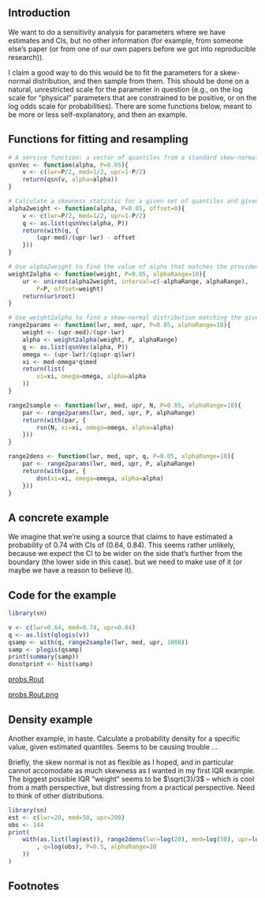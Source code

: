 

## Introduction 

We want to do a sensitivity analysis for parameters where we have estimates and CIs, but no other information (for example, from someone else's paper (or from one of our own papers before we got into reproducible research)).

I claim a good way to do this would be to fit the parameters for a skew-normal distribution, and then sample from them. This should be done on a natural, unrestricted scale for the parameter in question (e.g., on the log scale for "physical" parameters that are constrained to be positive, or on the log odds scale for probabilities). There are some functions below, meant to be more or less self-explanatory, and then an example.

## Functions for fitting and resampling 

```r
# A service function: a vector of quantiles from a standard skew-normal with parameter alpha
qsnVec <- function(alpha, P=0.05){
	v <- c(lwr=P/2, med=1/2, upr=1-P/2)
	return(qsn(v, alpha=alpha))
}

# Calculate a skewness statistic for a given set of quantiles and given skew-normal parameter alpha
alpha2weight <- function(alpha, P=0.05, offset=0){
	v <- c(lwr=P/2, med=1/2, upr=1-P/2)
	q <- as.list(qsnVec(alpha, P))
	return(with(q, {
		(upr-med)/(upr-lwr) - offset
	}))
}

# Use alpha2weight to find the value of alpha that matches the provided skewness statistic
weight2alpha <- function(weight, P=0.05, alphaRange=10){
	ur <- uniroot(alpha2weight, interval=c(-alphaRange, alphaRange), 
		P=P, offset=weight)
	return(ur$root)
}

# Use weight2alpha to find a skew-normal distribution matching the given quantiles
range2params <- function(lwr, med, upr, P=0.05, alphaRange=10){
	weight <- (upr-med)/(upr-lwr)
	alpha <- weight2alpha(weight, P, alphaRange)
	q <- as.list(qsnVec(alpha, P))
	omega <- (upr-lwr)/(q$upr-q$lwr)
	xi <- med-omega*q$med
	return(list(
		xi=xi, omega=omega, alpha=alpha
	))
}

range2sample <- function(lwr, med, upr, N, P=0.05, alphaRange=10){
	par <- range2params(lwr, med, upr, P, alphaRange)
	return(with(par, {
		rsn(N, xi=xi, omega=omega, alpha=alpha)
	}))
}

range2dens <- function(lwr, med, upr, q, P=0.05, alphaRange=10){
	par <- range2params(lwr, med, upr, P, alphaRange)
	return(with(par, {
		dsn(xi=xi, omega=omega, alpha=alpha)
	}))
}
```

## A concrete example 

We imagine that we're using a source that claims to have estimated a probability of 0.74 with CIs of (0.64, 0.84). This seems rather unlikely,
<ref>
because we expect the CI to be wider on the side that's further from the boundary (the lower side in this case).
</ref>
but we need to make use of it (or maybe we have a reason to believe it). 

## Code for the example 


```r
library(sn)

v <- c(lwr=0.64, med=0.74, upr=0.84)
q <- as.list(qlogis(v))
qsamp <- with(q, range2sample(lwr, med, upr, 1000))
samp <- plogis(qsamp)
print(summary(samp))
donotprint <- hist(samp)
```

[probs.Rout](probs.Rout)

[probs.Rout.png](probs.Rout.png)

## Density example 

Another example, in haste. Calculate a probability density for a specific value, given estimated quantiles. Seems to be causing trouble ...

Briefly, the skew normal is not as flexible as I hoped, and in particular cannot accomodate as much skewness as I wanted in my first IQR example. The biggest possible IQR "weight" seems to be $\sqrt{3}/3$ – which is cool from a math perspective, but distressing from a practical perspective. Need to think of other distributions.


```r
library(sn)
est <- c(lwr=20, med=50, upr=200)
obs <- 144
print(
	with(as.list(log(est)), range2dens(lwr=log(20), med=log(50), upr=log(200)
		, q=log(obs), P=0.5, alphaRange=10
	))
)
```

## Footnotes 

<references />


